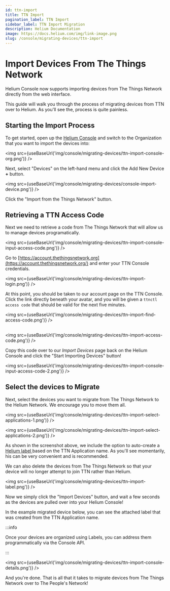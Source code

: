 ```yaml
---
id: ttn-import
title: TTN Import
pagination_label: TTN Import
sidebar_label: TTN Import Migration
description: Helium Documentation
image: https://docs.helium.com/img/link-image.png
slug: /console/migrating-devices/ttn-import
---
```


# Import Devices From The Things Network


<LegacyContentBanner />

Helium Console now supports importing devices from The Things Network directly from the web
interface.

This guide will walk you through the process of migrating devices from TTN over to Helium. As you'll
see the, process is quite painless.

## Starting the Import Process

To get started, open up the [Helium Console](https://console.helium.com/) and switch to the
Organization that you want to import the devices into:

<img src={useBaseUrl('img/console/migrating-devices/ttn-import-console-org.png')} />

Next, select "Devices" on the left-hand menu and click the Add New Device **+** button.

<img src={useBaseUrl('img/console/migrating-devices/console-import-device.png')} />

Click the "Import from the Things Network" button.

## Retrieving a TTN Access Code

Next we need to retrieve a code from The Things Network that will allow us to manage devices
programatically.

<img src={useBaseUrl('img/console/migrating-devices/ttn-import-console-input-access-code.png')} />

Go to [https://account.thethingsnetwork.org](https://account.thethingsnetwork.org/) and enter your
TTN Console credentials.

<img src={useBaseUrl('img/console/migrating-devices/ttn-import-login.png')} />

At this point, you should be taken to our account page on the TTN Console. Click the link directly
beneath your avatar, and you will be given a `ttnctl access code` that should be valid for the next
five minutes.

<img src={useBaseUrl('img/console/migrating-devices/ttn-import-find-access-code.png')} />

##

<img src={useBaseUrl('img/console/migrating-devices/ttn-import-access-code.png')} />

Copy this code over to our _Import Devices_ page back on the Helium Console and click the "Start
Importing Devices" button!

<img src={useBaseUrl('img/console/migrating-devices/ttn-import-console-input-access-code-2.png')} />

## Select the devices to Migrate

Next, select the devices you want to migrate from The Things Network to the Helium Network. We
encourage you to move them all.

<img src={useBaseUrl('img/console/migrating-devices/ttn-import-select-applications-1.png')} />

<img src={useBaseUrl('img/console/migrating-devices/ttn-import-select-applications-2.png')} />

As shown in the screenshot above, we include the option to auto-create a
[Helium label ](../labels#organizing-and-connecting-with-labels)based on the TTN Application name.
As you'll see momentarily, his can be very convenient and is recommended.

We can also delete the devices from The Things Network so that your device will no longer attempt to
join TTN rather than Helium.

<img src={useBaseUrl('img/console/migrating-devices/ttn-import-label.png')} />

Now we simply click the "Import Devices" button, and wait a few seconds as the devices are pulled
over into your Helium Console!

In the example migrated device below, you can see the attached label that was created from the TTN
Application name.

:::info

Once your devices are organized using Labels, you can address them programmatically via the Console
API.

:::

<img src={useBaseUrl('img/console/migrating-devices/ttn-import-console-details.png')} />

And you're done. That is all that it takes to migrate devices from The Things Network over to The
People's Network!
